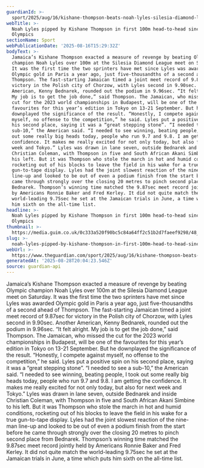 ```yaml
---
guardianId: >-
  sport/2025/aug/16/kishane-thompson-beats-noah-lyles-silesia-diamond-league-100m
webTitle: >-
  Noah Lyles pipped by Kishane Thompson in first 100m head-to-head since Paris
  Olympics
sectionName: Sport
webPublicationDate: '2025-08-16T15:29:32Z'
bodyText: >-
  Jamaica’s Kishane Thompson exacted a measure of revenge by beating Olympic
  champion Noah Lyles over 100m at the Silesia Diamond League meet on Saturday.
  It was the first time the two sprinters have met since Lyles was awarded
  Olympic gold in Paris a year ago, just five-thousandths of a second ahead of
  Thompson. The fast-starting Jamaican timed a joint meet record of 9.87sec for
  victory in the Polish city of Chorzow, with Lyles second in 9.90sec. Another
  American, Kenny Bednarek, rounded out the podium in 9.96sec. “It felt alright.
  My job is to get the job done,” said Thompson. The Jamaican, who missed the
  cut for the 2023 world championships in Budapest, will be one of the
  favourites for this year’s edition in Tokyo on 13-21 September. But he
  downplayed the significance of the result. “Honestly, I compete against
  myself, no offense to the competition,” he said. Lyles put a positive spin on
  his second place, saying it was a “great stepping stone”. “I needed to see a
  sub-10,” the American said. “I needed to see winning, beating people, I took
  out some really big heads today, people who run 9.7 and 9.8. I am getting the
  confidence. It makes me really excited for not only today, but also for next
  week and Tokyo.” Lyles was drawn in lane seven, outside Bednarek and inside
  Christian Coleman, with Thompson in five and South African Akani Simbine to
  his left. But it was Thompson who stole the march in hot and humid conditions,
  rocketing out of his blocks to leave the field in his wake for a true
  gun-to-tape display. Lyles had the joint slowest reaction of the nine-man
  line-up and looked to be out of even a podium finish from the start before he
  came through strongly over the closing 20 metres to pinch second place from
  Bednarek. Thompson’s winning time matched the 9.87sec meet record jointly held
  by Americans Ronnie Baker and Fred Kerley. It did not quite match the
  world-leading 9.75sec he set at the Jamaican trials in June, a time which puts
  him sixth on the all-time list.
headline: >-
  Noah Lyles pipped by Kishane Thompson in first 100m head-to-head since Paris
  Olympics
thumbnail: >-
  https://media.guim.co.uk/0c333a520f90bc5c84a64ff2c51b2d7faeef9298/48_0_2044_1635/500.jpg
slug: >-
  noah-lyles-pipped-by-kishane-thompson-in-first-100m-head-to-head-since-paris-olympics
webUrl: >-
  https://www.theguardian.com/sport/2025/aug/16/kishane-thompson-beats-noah-lyles-silesia-diamond-league-100m
generatedAt: '2025-08-28T20:04:23.546Z'
source: guardian-api
---
```

Jamaica’s Kishane Thompson exacted a measure of revenge by beating Olympic champion Noah Lyles over 100m at the Silesia Diamond League meet on Saturday. It was the first time the two sprinters have met since Lyles was awarded Olympic gold in Paris a year ago, just five-thousandths of a second ahead of Thompson. The fast-starting Jamaican timed a joint meet record of 9.87sec for victory in the Polish city of Chorzow, with Lyles second in 9.90sec. Another American, Kenny Bednarek, rounded out the podium in 9.96sec. “It felt alright. My job is to get the job done,” said Thompson. The Jamaican, who missed the cut for the 2023 world championships in Budapest, will be one of the favourites for this year’s edition in Tokyo on 13-21 September. But he downplayed the significance of the result. “Honestly, I compete against myself, no offense to the competition,” he said. Lyles put a positive spin on his second place, saying it was a “great stepping stone”. “I needed to see a sub-10,” the American said. “I needed to see winning, beating people, I took out some really big heads today, people who run 9.7 and 9.8. I am getting the confidence. It makes me really excited for not only today, but also for next week and Tokyo.” Lyles was drawn in lane seven, outside Bednarek and inside Christian Coleman, with Thompson in five and South African Akani Simbine to his left. But it was Thompson who stole the march in hot and humid conditions, rocketing out of his blocks to leave the field in his wake for a true gun-to-tape display. Lyles had the joint slowest reaction of the nine-man line-up and looked to be out of even a podium finish from the start before he came through strongly over the closing 20 metres to pinch second place from Bednarek. Thompson’s winning time matched the 9.87sec meet record jointly held by Americans Ronnie Baker and Fred Kerley. It did not quite match the world-leading 9.75sec he set at the Jamaican trials in June, a time which puts him sixth on the all-time list.
